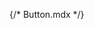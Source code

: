 {/* Button.mdx */}


<Meta of={comStories} name="Docs"/>

<Title />
<Subtitle />
<Description />

> #### [Bootstrap Documentation on Buttons](https://getbootstrap.com/docs/5.3/components/buttons)
> * [Button tags](https://getbootstrap.com/docs/5.3/components/buttons/#button-tags)
> * [Outline buttons](https://getbootstrap.com/docs/5.3/components/buttons/#outline-buttons)
> * [Disabled state](https://getbootstrap.com/docs/5.3/components/buttons/#disabled-state)
> * [Link functionality caveat](https://getbootstrap.com/docs/5.3/components/buttons/#link-functionality-caveat)
> * [Button plugin](https://getbootstrap.com/docs/5.3/components/buttons/#button-plugin)
> * [Toggle states](https://getbootstrap.com/docs/5.3/components/buttons/#toggle-states)

<Primary />

## Properties
<Controls />

<Stories of={comStories} />

### Examples
**Example #1:** Primary button
```
{% include 'components/test/button.twig' with {
  html_tag: 'button',
  color: 'primary',
  content: 'Login'
} %}
```

**Example #2:** Anchor button as Read more link in a Card
```
{% include 'varbase_components:button' with {
  html_tag: 'a',
  url: '/blog/blog-test1',
  content: 'Read more'|t,
  color: 'primary',
  outline: true,
  utility_classes: ['card-link', 'float-end', 'mt-3', 'read-more']
} %}
```

**Example #3:** Disabled Anchor button
```
{% include 'varbase_components:button' with {
  html_tag: 'a',
  color: 'primary',
  content: 'Read more',
  url: '#',
  disabled: true,
} %}
```

## Source code
[//]: # (Twig Template source code)
<Source code={templateSource} />
